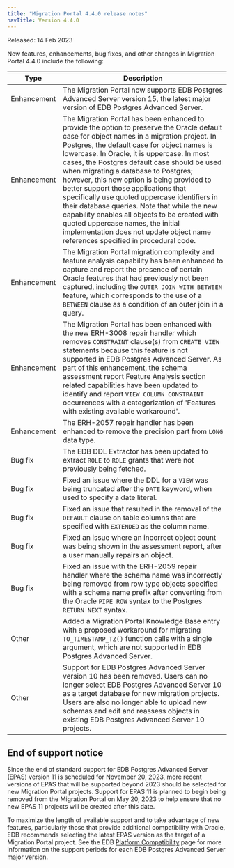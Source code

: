 ```yaml
---
title: "Migration Portal 4.4.0 release notes"
navTitle: Version 4.4.0
---
```


Released: 14 Feb 2023

New features, enhancements, bug fixes, and other changes in Migration Portal 4.4.0 include the following:

|    Type     |                                                                                                                                                                                                                                                                                                                                              Description                                                                                                                                                                                                                                                                                                                                              |
| ----------- | ----------------------------------------------------------------------------------------------------------------------------------------------------------------------------------------------------------------------------------------------------------------------------------------------------------------------------------------------------------------------------------------------------------------------------------------------------------------------------------------------------------------------------------------------------------------------------------------------------------------------------------------------------------------------------------------------------- |
| Enhancement | The Migration Portal now supports EDB Postgres Advanced Server version 15, the latest major version of EDB Postgres Advanced Server.                                                                                                                                                                                                                                                                                                                                                                                                                                                                                                                                                                  |
| Enhancement | The Migration Portal has been enhanced to provide the option to preserve the Oracle default case for object names in a migration project.  In Postgres, the default case for object names is lowercase.  In Oracle, it is uppercase.  In most cases, the Postgres default case should be used when migrating a database to Postgres; however, this new option is being provided to better support those applications that specifically use quoted uppercase identifiers in their database queries.  Note that while the new capability enables all objects to be created with quoted uppercase names, the initial implementation does not update object name references specified in procedural code. |
| Enhancement | The Migration Portal migration complexity and feature analysis capability has been enhanced to capture and report the presence of certain Oracle features that had previously not been captured, including the `OUTER JOIN WITH BETWEEN` feature, which corresponds to the use of a `BETWEEN` clause as a condition of an outer join in a query.                                                                                                                                                                                                                                                                                                                                                      |
| Enhancement | The Migration Portal has been enhanced with the new ERH-3008 repair handler which removes `CONSTRAINT` clause(s) from `CREATE VIEW` statements because this feature is not supported in EDB Postgres Advanced Server. As part of this enhancement, the schema assessment report Feature Analysis section related capabilities have been updated to identify and report `VIEW COLUMN CONSTRAINT` occurrences with a categorization of  'Features with existing available workaround'.                                                                                                                                                                                                                  |
| Enhancement | The ERH-2057 repair handler has been enhanced to remove the precision part from `LONG` data type.                                                                                                                                                                                                                                                                                                                                                                                                                                                                                                                                                                                                     |
| Bug fix     | The EDB DDL Extractor has been updated to extract `ROLE` to `ROLE` grants that were not previously being fetched.                                                                                                                                                                                                                                                                                                                                                                                                                                                                                                                                                                                     |
| Bug fix     | Fixed an issue where the DDL for a `VIEW` was being truncated after the `DATE` keyword, when used to specify a date literal.                                                                                                                                                                                                                                                                                                                                                                                                                                                                                                                                                                          |
| Bug fix     | Fixed an issue that resulted in the removal of the `DEFAULT` clause on table columns that are specified with `EXTENDED` as the column name.                                                                                                                                                                                                                                                                                                                                                                                                                                                                                                                                                           |
| Bug fix     | Fixed an issue where an incorrect object count was being shown in the assessment report, after a user manually repairs an object.                                                                                                                                                                                                                                                                                                                                                                                                                                                                                                                                                                     |
| Bug fix     | Fixed an issue with the ERH-2059 repair handler where the schema name was incorrectly being removed from row type objects specified with a schema name prefix after converting from the Oracle `PIPE ROW` syntax to the Postgres `RETURN NEXT` syntax.                                                                                                                                                                                                                                                                                                                                                                                                                                                |
| Other       | Added a Migration Portal Knowledge Base entry with a proposed workaround for migrating `TO_TIMESTAMP_TZ()` function calls with a single argument, which are not supported in EDB Postgres Advanced Server.                                                                                                                                                                                                                                                                                                                                                                                                                                                                                            |
| Other       | Support for EDB Postgres Advanced Server version 10 has been removed. Users can no longer select EDB Postgres Advanced Server 10 as a target database for new migration projects.  Users are also no longer able to upload new schemas and edit and reassess objects in existing EDB Postgres Advanced Server 10 projects.                                                                                                                                                                                                                                                                                                                                                                            |

## End of support notice
Since the end of standard support for EDB Postgres Advanced Server (EPAS) version 11 is scheduled for November 20, 2023, more recent versions of EPAS that will be supported beyond 2023 should be selected for new Migration Portal projects.  Support for EPAS 11 is planned to begin being removed from the Migration Portal on May 20, 2023 to help ensure that no new EPAS 11 projects will be created after this date. 

To maximize the length of available support and to take advantage of new features, particularly those that provide additional compatibility with Oracle, EDB recommends selecting the latest EPAS version as the target of a Migration Portal project.  See the EDB [Platform Compatibility](https://www.enterprisedb.com/platform-compatibility#epas) page for more information on the support periods for each EDB Postgres Advanced Server major version. 
